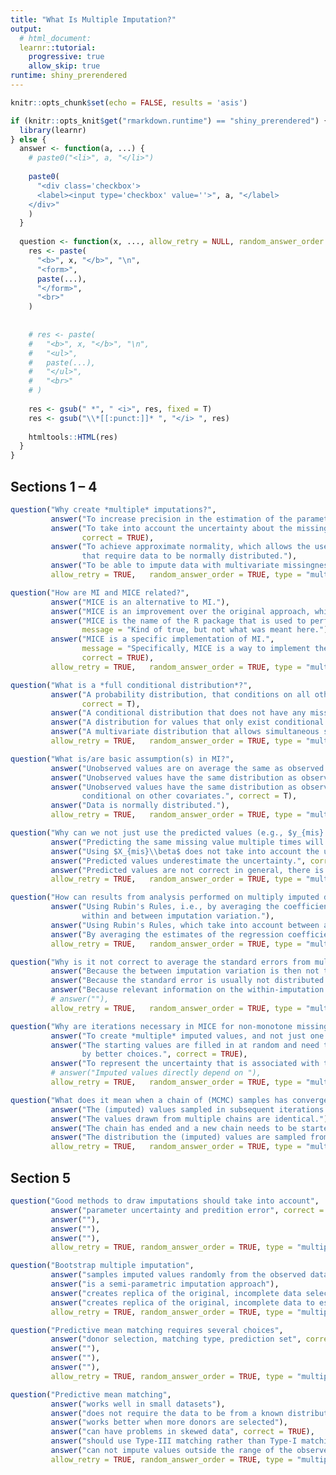 ```yaml
---
title: "What Is Multiple Imputation?"
output: 
  # html_document:
  learnr::tutorial:
    progressive: true
    allow_skip: true
runtime: shiny_prerendered
---
```


```r
knitr::opts_chunk$set(echo = FALSE, results = 'asis')
```

```r
if (knitr::opts_knit$get("rmarkdown.runtime") == "shiny_prerendered") {
  library(learnr)
} else {
  answer <- function(a, ...) {
    # paste0("<li>", a, "</li>")
    
    paste0(
      "<div class='checkbox'>
      <label><input type='checkbox' value=''>", a, "</label>
    </div>"
    )
  }
  
  question <- function(x, ..., allow_retry = NULL, random_answer_order = NULL, type = NULL) {
    res <- paste(
      "<b>", x, "</b>", "\n",
      "<form>",
      paste(...),
      "</form>",
      "<br>"
    )
    
    
    # res <- paste(
    #   "<b>", x, "</b>", "\n",
    #   "<ul>",
    #   paste(...),
    #   "</ul>",
    #   "<br>"
    # )
    
    res <- gsub(" *", " <i>", res, fixed = T)
    res <- gsub("\\*[[:punct:]]* ", "</i> ", res)
    
    htmltools::HTML(res)
  }
}

```


## Sections 1 -- 4

```r
question("Why create *multiple* imputations?",
         answer("To increase precision in the estimation of the parameters."),
         answer("To take into account the uncertainty about the missing values.",
                correct = TRUE),
         answer("To achieve approximate normality, which allows the use of methods 
                that require data to be normally distributed."),
         answer("To be able to impute data with multivariate missingness."),
         allow_retry = TRUE,   random_answer_order = TRUE, type = "multiple")
```


```r
question("How are MI and MICE related?",
         answer("MICE is an alternative to MI."),
         answer("MICE is an improvement over the original approach, which is MI."),
         answer("MICE is the name of the R package that is used to perform MI.",
                message = "Kind of true, but not what was meant here."),
         answer("MICE is a specific implementation of MI.",
                message = "Specifically, MICE is a way to implement the imputation step of MI.",
                correct = TRUE),
         allow_retry = TRUE,   random_answer_order = TRUE, type = "multiple")
```


```r
question("What is a *full conditional distribution*?",
         answer("A probability distribution, that conditions on all other variables.",
                correct = T),
         answer("A conditional distribution that does not have any missing values."),
         answer("A distribution for values that only exist conditional on the value on some other variable."),
         answer("A multivariate distribution that allows simultaneous sampling of multiple values."),
         allow_retry = TRUE,   random_answer_order = TRUE, type = "multiple")
```


```r
question("What is/are basic assumption(s) in MI?",
         answer("Unobserved values are on average the same as observed values."),
         answer("Unobserved values have the same distribution as observed values."),
         answer("Unobserved values have the same distribution as observed values,
                conditional on other covariates.", correct = T),
         answer("Data is normally distributed."),
         allow_retry = TRUE,   random_answer_order = TRUE, type = "multiple")
```


```r
question("Why can we not just use the predicted values (e.g., $y_{mis} = X_{mis} \\beta$) as imputations?",
         answer("Predicting the same missing value multiple times will always result in the same value.", correct = TRUE),
         answer("Using $X_{mis}\\beta$ does not take into account the uncertainty about $\\beta$.", correct = TRUE),
         answer("Predicted values underestimate the uncertainty.", correct = TRUE),
         answer("Predicted values are not correct in general, there is always random variation.", correct = TRUE),
         allow_retry = TRUE,   random_answer_order = TRUE, type = "multiple")
```

```r
question("How can results from analysis performed on multiply imputed data be combined?",
         answer("Using Rubin's Rules, i.e., by averaging the coefficients and the 
                within and between imputation variation."),
         answer("Using Rubin's Rules, which take into account between and within imputation variability.", correct = TRUE),
         answer("By averaging the estimates of the regression coefficients and adding up the corresponding standard errors."),
         allow_retry = TRUE,   random_answer_order = TRUE, type = "multiple")
```

```r
question("Why is it not correct to average the standard errors from multiple analyses of imputed data to obtain the overall results?",
         answer("Because the between imputation variation is then not taken into account.", correct = TRUE),
         answer("Because the standard error is usually not distributed symmetrically."),
         answer("Because relevant information on the within-imputation variation is lost."),
         # answer(""),
         allow_retry = TRUE,   random_answer_order = TRUE, type = "multiple")
```


```r
question("Why are iterations necessary in MICE for non-monotone missing patterns?",
         answer("To create *multiple* imputed values, and not just one."),
         answer("The starting values are filled in at random and need to be replaced
                by better choices.", correct = TRUE),
         answer("To represent the uncertainty that is associated with the missing values."),
         # answer("Imputed values directly depend on "),
         allow_retry = TRUE,   random_answer_order = TRUE, type = "multiple")
```


```r
question("What does it mean when a chain of (MCMC) samples has converged?",
         answer("The (imputed) values sampled in subsequent iterations are identical."),
         answer("The values drawn from multiple chains are identical."),
         answer("The chain has ended and a new chain needs to be started."),
         answer("The distribution the (imputed) values are sampled from remains stable.", correct = TRUE),
         allow_retry = TRUE,   random_answer_order = TRUE, type = "multiple")
```


## Section 5
```r
question("Good methods to draw imputations should take into account",
         answer("parameter uncertainty and predition error", correct = TRUE),
         answer(""),
         answer(""),
         answer(""),
         allow_retry = TRUE, random_answer_order = TRUE, type = "multiple")
```


```r
question("Bootstrap multiple imputation",
         answer("samples imputed values randomly from the observed data"),
         answer("is a semi-parametric imputation approach"),
         answer("creates replica of the original, incomplete data select imputed values"),
         answer("creates replica of the original, incomplete data to estimate parameter uncertainty", correct = TRUE),
         allow_retry = TRUE, random_answer_order = TRUE, type = "multiple")
```

```r
question("Predictive mean matching requires several choices",
         answer("donor selection, matching type, prediction set", correct = TRUE),
         answer(""),
         answer(""),
         answer(""),
         allow_retry = TRUE, random_answer_order = TRUE, type = "multiple")
```

```r
question("Predictive mean matching",
         answer("works well in small datasets"),
         answer("does not require the data to be from a known distribution", correct = TRUE),
         answer("works better when more donors are selected"),
         answer("can have problems in skewed data", correct = TRUE),
         answer("should use Type-III matching rather than Type-I matching", correct = TRUE),
         answer("can not impute values outside the range of the observed data", correct = TRUE),
         allow_retry = TRUE, random_answer_order = TRUE, type = "multiple")
```

